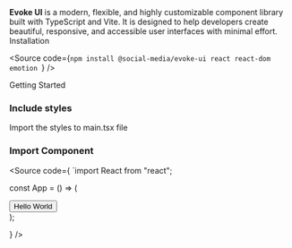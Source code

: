 
<Meta title="Home/Installation" />
<Title>
  <img src="/Logo.svg" className="" alt="logo" width={300} />
</Title>
<span>
  <b>Evoke UI</b> is a modern, flexible, and highly customizable component library built with
  TypeScript and Vite. It is designed to help developers create beautiful, responsive, and
  accessible user interfaces with minimal effort.
</span>
<Subtitle>Installation</Subtitle>

<Source code={`npm install @social-media/evoke-ui react react-dom emotion `} />

<Subtitle>Getting Started</Subtitle>

<h3>Include styles</h3>
<span>Import the styles to main.tsx file </span>
<Source code={`import "@social-media/evoke-ui/dist/styles.css";`} />
<h3>Import Component</h3>

<Source code={
    `import React from "react";

const App = () => (

<div>
  <Button variant="solid">Hello World</Button>
</div>
);

} />

